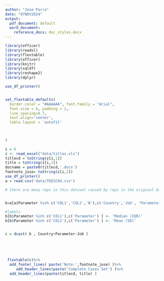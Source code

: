 ```yaml
---
author: "Jose Parra"
date: "07NOV2024"
output:
  pdf_document: default
  word_document:
    reference_docx: doc_styles.docx
---
```


```r
library(officer)
library(readxl)
library(flextable)
library(officer)
library(knitr)
library(sqldf)
library(reshape2)
library(dplyr)

use_df_printer()


set_flextable_defaults(
  border.color = "#AAAAAA", font.family = "Arial",
  font.size = 6, padding = 2,
  line_spacing=0.7,
  text.align='center',
  table.layout = 'autofit'

  
  
)

```

```r
i = 6
z <- read_excel("data/titles.xls")
titlecd = toString(z[i,1])
title = toString(z[i,2])
docname = paste0(titlecd,'.docx')
footnote_jose= toString(z[i,3])
use_df_printer()
a = read.csv('data/TDESC04.csv')

# there are many reps in this dataset caused by reps in the original data i


b=a[a$Parameter %in% c('COL1','COL2','N'),c('Country','Job', 'Parameter','aval') ]

#labels
b[b$Parameter %in% c('COL1'),c('Parameter') ] <- 'Median (IQR)'
b[b$Parameter %in% c('COL2'),c('Parameter') ] <- 'Mean (SD)'


c = dcast( b , Country+Parameter~Job )





 flextable(c)%>% 
  add_footer_lines( paste('Note:',footnote_jose) )%>% 
     add_header_lines(paste('Complete Cases Set') )%>% 
  add_header_lines(paste(titlecd, title) )



 
 
  
```

